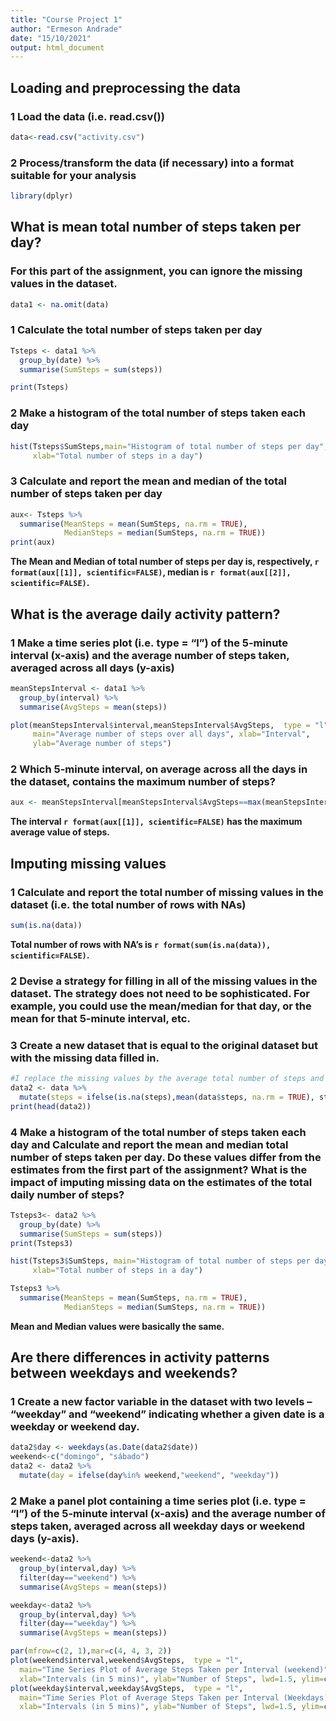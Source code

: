 ---
title: "Course Project 1"
author: "Ermeson Andrade"
date: "15/10/2021"
output: html_document
---


## **Loading and preprocessing the data**

### 1 Load the data (i.e. \color{red}{\verb|read.csv()|}read.csv())
```{r, echo=T}
data<-read.csv("activity.csv")
```

### 2 Process/transform the data (if necessary) into a format suitable for your analysis

```{r, echo=T}
library(dplyr)
```

## **What is mean total number of steps taken per day?**

### For this part of the assignment, you can ignore the missing values in the dataset.
```{r, echo=T}
data1 <- na.omit(data)
```


### 1 Calculate the total number of steps taken per day
```{r, echo=T}
Tsteps <- data1 %>% 
  group_by(date) %>% 
  summarise(SumSteps = sum(steps))

print(Tsteps)
```

### 2 Make a histogram of the total number of steps taken each day

```{r, echo=T}
hist(Tsteps$SumSteps,main="Histogram of total number of steps per day", 
     xlab="Total number of steps in a day")
```

### 3 Calculate and report the mean and median of the total number of steps taken per day

```{r, echo=T}
aux<- Tsteps %>% 
  summarise(MeanSteps = mean(SumSteps, na.rm = TRUE),
            MedianSteps = median(SumSteps, na.rm = TRUE))
print(aux)
```

**The Mean and Median of total number of steps per day is, respectively, `r format(aux[[1]], scientific=FALSE)`, median is `r format(aux[[2]], scientific=FALSE)`.**



## What is the average daily activity pattern?

### 1 Make a time series plot (i.e. \color{red}{\verb|type = "l"|}type = "l") of the 5-minute interval (x-axis) and the average number of steps taken, averaged across all days (y-axis)

```{r, echo=T}
meanStepsInterval <- data1 %>% 
  group_by(interval) %>% 
  summarise(AvgSteps = mean(steps))

plot(meanStepsInterval$interval,meanStepsInterval$AvgSteps,  type = "l", 
     main="Average number of steps over all days", xlab="Interval", 
     ylab="Average number of steps")
```

### 2 Which 5-minute interval, on average across all the days in the dataset, contains the maximum number of steps?

```{r, echo=T}
aux <- meanStepsInterval[meanStepsInterval$AvgSteps==max(meanStepsInterval$AvgSteps),]
```

**The interval `r format(aux[[1]], scientific=FALSE)` has the maximum average value of steps.**

## Imputing missing values

### 1 Calculate and report the total number of missing values in the dataset (i.e. the total number of rows with NAs)

```{r, echo=T}
sum(is.na(data))
```

**Total number of rows with NA’s is `r format(sum(is.na(data)), scientific=FALSE)`.**

### 2 Devise a strategy for filling in all of the missing values in the dataset. The strategy does not need to be sophisticated. For example, you could use the mean/median for that day, or the mean for that 5-minute interval, etc.
### 3 Create a new dataset that is equal to the original dataset but with the missing data filled in.

```{r, echo=T}
#I replace the missing values by the average total number of steps and create a new data set.
data2 <- data %>%
  mutate(steps = ifelse(is.na(steps),mean(data$steps, na.rm = TRUE), steps))
print(head(data2))
```

### 4 Make a histogram of the total number of steps taken each day and Calculate and report the mean and median total number of steps taken per day. Do these values differ from the estimates from the first part of the assignment? What is the impact of imputing missing data on the estimates of the total daily number of steps?

```{r, echo=T}
Tsteps3<- data2 %>% 
  group_by(date) %>% 
  summarise(SumSteps = sum(steps))
print(Tsteps3)

hist(Tsteps3$SumSteps, main="Histogram of total number of steps per day (w/o NAs)", 
     xlab="Total number of steps in a day")
```

```{r, echo=T}
Tsteps3 %>% 
  summarise(MeanSteps = mean(SumSteps, na.rm = TRUE),
            MedianSteps = median(SumSteps, na.rm = TRUE))
```

**Mean and Median values were basically the same.**


## Are there differences in activity patterns between weekdays and weekends?

### 1 Create a new factor variable in the dataset with two levels – “weekday” and “weekend” indicating whether a given date is a weekday or weekend day.
```{r, echo=T}
data2$day <- weekdays(as.Date(data2$date))
weekend<-c("domingo", "sábado")
data2 <- data2 %>%
  mutate(day = ifelse(day%in% weekend,"weekend", "weekday"))
```

### 2 Make a panel plot containing a time series plot (i.e. \color{red}{\verb|type = "l"|}type = "l") of the 5-minute interval (x-axis) and the average number of steps taken, averaged across all weekday days or weekend days (y-axis). 

```{r, message=FALSE, echo=T}
weekend<-data2 %>% 
  group_by(interval,day) %>% 
  filter(day=="weekend") %>%
  summarise(AvgSteps = mean(steps))

weekday<-data2 %>% 
  group_by(interval,day) %>% 
  filter(day=="weekday") %>%
  summarise(AvgSteps = mean(steps))

par(mfrow=c(2, 1),mar=c(4, 4, 3, 2))
plot(weekend$interval,weekend$AvgSteps,  type = "l",
  main="Time Series Plot of Average Steps Taken per Interval (weekend)",
  xlab="Intervals (in 5 mins)", ylab="Number of Steps", lwd=1.5, ylim=c(0, 230))
plot(weekday$interval,weekday$AvgSteps,  type = "l",
  main="Time Series Plot of Average Steps Taken per Interval (Weekdays)",
  xlab="Intervals (in 5 mins)", ylab="Number of Steps", lwd=1.5, ylim=c(0, 230))
```

